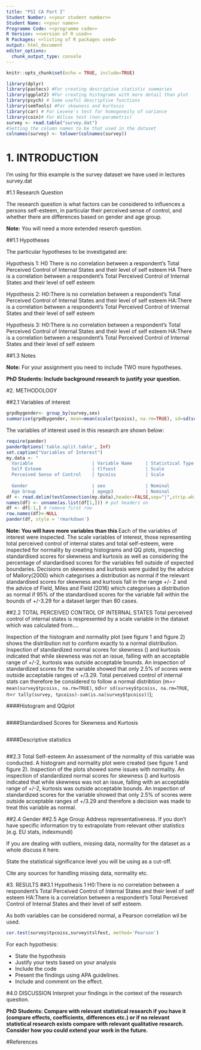 ---
title: "PSI CA Part I"
Student Number: <<your student number>>
Student Name: <<your name>>
Programme Code: <<programme code>>
R Version: <<version of R used>>
R Packages: <<listing of R packages used>
output: html_document
editor_options: 
  chunk_output_type: console
---

```{r setup, include=FALSE}
knitr::opts_chunk$set(echo = TRUE, include=TRUE)
```

```{r}
library(dplyr)
library(pastecs) #For creating descriptive statistic summaries
library(ggplot2) #For creating histograms with more detail than plot
library(psych) # Some useful descriptive functions
library(semTools) #For skewness and kurtosis
library(car) # For Levene's test for homogeneity of variance 
library(coin)# For Wilcox test (non-parametric)
survey <- read.table("survey.dat")
#Setting the column names to be that used in the dataset
colnames(survey) <- tolower(colnames(survey))
```

# 1. INTRODUCTION

 I'm using for this example is the survey dataset we have used in lectures survey.dat


#1.1 Research Question

The research question is what factors can be considered to influences a persons self-esteem, in particular their perceived sense of control,  and whether there are differences based on gender and age group. 

**Note:** You will need a more extended reserch question.

##1.1 Hypotheses

The particular hypotheses to be investigated are:

Hypothesis 1:
H0  There is no correlation between a respondent's Total Perceived Control of Internal States  and their level of self esteem
HA  There is a correlation between a respondent's Total Perceived Control of Internal States  and their level of self esteem


Hypothesis 2:
H0:There is no correlation between a respondent's Total Perceived Control of Internal States  and their level of self esteem
HA:There is a correlation between a respondent's Total Perceived Control of Internal States  and their level of self esteem


Hypothesis 3:
H0:There is no correlation between a respondent's Total Perceived Control of Internal States  and their level of self esteem
HA:There is a correlation between a respondent's Total Perceived Control of Internal States  and their level of self esteem

##1.3 Notes

**Note:** For your assignment you need to include TWO more hypotheses.

**PhD Students: Include background research to justify your question.**

#2. METHODOLOGY

##2.1 Variables of interest

```{r}
grpdbygender<- group_by(survey,sex)
summarise(grpdbygender, mean=mean(scale(tpcoiss), na.rm=TRUE), sd=sd(scale(tpcoiss),na.rm=TRUE),max=max(scale(tpcoiss),na.rm=TRUE),min=min(scale(tpcoiss),na.rm=TRUE))
```




The variables of interest used in this research are shown below:

```{r table-simple, echo=FALSE, message=FALSE, warnings=FALSE, results='asis'}
require(pander)
panderOptions('table.split.table', Inf)
set.caption("Variables of Interest")
my.data <- " 
  Variable                      | Variable Name     | Statistical Type        | Possible Values
  Self Esteem                   | tlfsest           | Scale                   | Range from 10 to 40
  Perceived Sense of Control    | tpcoiss           | Scale                   | Range from 18 to 90
  
  Gender                        | sex               | Nominal                 | 1= male; 2=female
  Age Group                     | agegp3            | Nominal                 | 1=18-29yrs, 2=30-44yrs, 3=45+yrs "
df <- read.delim(textConnection(my.data),header=FALSE,sep="|",strip.white=TRUE,stringsAsFactors=FALSE)
names(df) <- unname(as.list(df[1,])) # put headers on
df <- df[-1,] # remove first row
row.names(df)<-NULL
pander(df, style = 'rmarkdown')
```
**Note: You will have more variables than this **
Each of the variables of interest were inspected. The scale variables of interest, those representing total perceived control of internal states and total self-esteem, were inspected for normality by creating histograms and QQ plots, inspecting standardised scores for skewness and kurtosis as well as considering the percentage of standardised scores for the variables fell outside of expected boundaries. Decisions on skewness and kurtosis were guided by the advice of Mallory(2000) which categorises a distribution as normal if the relevant standardised scores for skewness and kurtosis fall in the range +/- 2 and the advice of Field, Miles and Field (2016) which categorises a distribution as normal if 95% of the standardised scores for the variable fall within the bounds of +/-3.29 for a dataset larger than 80 cases.


##2.2 TOTAL PERCEIVED CONTROL OF INTERNAL STATES
Total perceived control of internal states is respresented by a scale variable in the dataset which was calculated from....



Inspection of the histogram and normality plot (see figure 1 and figure 2) shows the distribution not to conform exactly to a normal distribution. Inspection of standardized normal scores for skewness () and kurtosis indicated that while skewness was not an issue, falling with an acceptable range of +/-2, kurtosis was outside acceptable bounds. An inspection of standardized scores for the variable showed that only 2.5% of scores were outside acceptable ranges of +/3.29. Total perceived control of internal stats can therefore be considered to follow a normal distribtion (m=`r mean(survey$tpcoiss, na.rm=TRUE)`, sd=`r sd(survey$tpcoiss, na.rm=TRUE`, n=`r tally(survey, tpcoiss)-sum(is.na(survey$tpcoiss))`);

####Histogram and QQplot
```{r}

```

####Standardised Scores for Skewness and Kurtosis
```{r}

```
####Descriptive statistics
```{r}

```


##2.3 Total Self-esteem
An assessment of the normality of this variable was conducted. A histogram and normality plot were created (see figure 1 and figure 2). Inspection of the plots showed some issues with normality. An inspection of standardized normal scores for skewness () and kurtosis indicated that while skewness was not an issue, falling with an acceptable range of +/-2, kurtosis was outside acceptable bounds. An inspection of standardized scores for the variable showed that only 2.5% of scores were outside acceptable ranges of +/3.29 and therefore a decision was made to treat this variable as normal.

##2.4 Gender
##2.5 Age Group
Address representativeness. If you don't have specific information try to extrapolate from relevant other statistics (e.g. EU stats, indexmundi)

If you are dealing with outliers, missing data, normality for the dataset as a whole discuss it here.

State the statistical significance level you will be using as a cut-off.

Cite any sources for handling missing data, normality etc.

#3. RESULTS
##3.1 Hypothesis 1
H0:There is no correlation between a respondent's Total Perceived Control of Internal States  and their level of self esteem
HA:There is a correlation between a respondent's Total Perceived Control of Internal States  and their level of self esteem.

As both variables can be considered normal, a Pearson correlation wil be used. 

```{r}
cor.test(survey$tpcoiss,survey$tslfest, method='Pearson')
```


For each hypothesis:

*	State the hypothesis
*	Justify your tests based on your analysis
*	Include the code
*	Present the findings using APA guidelines.
*	Include and comment on the effect.

#4.0 DISCUSSION
Interpret your findings in the context of the research question.

**PhD Students: Compare with relevant statistical research if you have it (compare effects, coefficients, differences etc.) or if no relevant statistical research exists compare with relevant qualitative research. Consider how you could extend your work in the future.**

#References


